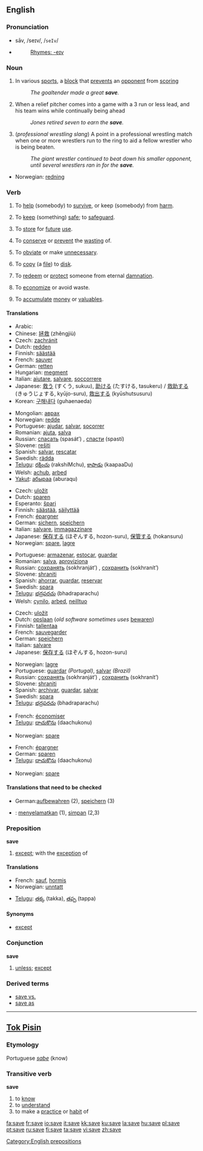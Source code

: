 ==English==

{{rank|front|France|London|578|save|length|play|remained}}

===Pronunciation===
*sāv, /seɪv/, /<tt>seIv</tt>/
*{{audio|en-us-save.ogg|Audio (US)}}
*:[[Rhymes:English:-eɪv|Rhymes: -eɪv]]

===Noun===
{{en-noun}}

# In various [[sport]]s, a [[block]] that [[prevent]]s an [[opponent]] from [[scoring]]
#: ''The goaltender made a great '''save'''.''
# {{baseball}} When a relief pitcher comes into a game with a 3 run or less lead, and his team wins while continually being ahead
#: ''Jones retired seven to earn the '''save'''.''
# (''professional wrestling slang'') A point in a professional wrestling match when one or more wrestlers run to the ring to aid a fellow wrestler who is being beaten.
#: ''The giant wrestler continued to beat down his smaller opponent, until several wrestlers ran in for the '''save'''.''

{{trans-top|block that prevents an opponent from scoring}}
*Norwegian: [[redning]]
{{trans-mid}}
{{trans-bottom}}

===Verb===
{{en-verb|sav|ing}}

# {{transitive}} To [[help]] (somebody) to [[survive]], or keep (somebody) from [[harm]].
# {{transitive}} To [[keep]] (something) [[safe]]; to [[safeguard]].
# {{transitive}} To [[store]] for [[future]] [[use]].
# {{transitive}} To [[conserve]] or [[prevent]] the [[waste|wasting]] of.
# {{transitive}} To [[obviate]] or make [[unnecessary]].
# {{context|transitive|computing}} To [[copy]] (a [[file]]) to [[disk]].
# {{context|transitive|theology}} To [[redeem]] or [[protect]] someone from eternal [[damnation]].
# {{intransitive}} To [[economize]] or avoid waste.
# {{context|transitive|and|intransitive}} To [[accumulate]] [[money]] or [[valuable]]s.

====Translations====
{{trans-top|to help someone to survive}}
*Arabic: {{ARchar|[[انقذ]]}} {{IPAchar|(’ánqth)}}
*Chinese: [[拯救]] (zhěngjiù)
*Czech: [[zachránit]]
*Dutch: [[redden]]
*Finnish: [[säästää]]
*French: [[sauver]]
*German: [[retten]]
*Hungarian: [[megment]]
*Italian: [[aiutare]], [[salvare]], [[soccorrere]]
*Japanese: [[救う]] (すくう, sukuu), [[助ける]] (たすける, tasukeru) / [[救助する]] (きゅうじょする, kyūjo-suru), [[救出する]] (kyūshutsusuru)
*Korean: [[구해내다]] (guhaenaeda)
{{trans-mid}}
*Mongolian: [[аврах]]
*Norwegian: [[redde]]
*Portuguese: [[ajudar]], [[salvar]], [[socorrer]]
*Romanian: [[ajuta]], [[salva]]
*Russian: [[спасать]] (spasát’) {{impf}}, [[спасти]] (spastí) {{pf}}
*Slovene: [[rešiti]]
*Spanish: [[salvar]], [[rescatar]]
*Swedish: [[rädda]]
*[[Telugu]]: [[రక్షించు]] (rakshiMchu), [[కాపాడు]] (kaapaaDu)
*Welsh: [[achub]], [[arbed]]
*[[Yakut]]: [[абыраа]] (aburaqu)
{{trans-bottom}}

{{trans-top|store for future use}}
*Czech: [[uložit]]
*Dutch: [[sparen]]
*Esperanto: [[ŝpari]]
*Finnish: [[säästää]], [[säilyttää]]
*French: [[épargner]]
*German: [[sichern]], [[speichern]]
*Italian: [[salvare]], [[immagazzinare]]
*Japanese: [[保存する]] (ほぞんする, hozon-suru), [[保管する]] (hokansuru)
*Norwegian: [[spare]], [[lagre]]
{{trans-mid}}
*Portuguese: [[armazenar]], [[estocar]], [[guardar]]
*Romanian: [[salva]], [[aproviziona]]
*Russian: [[сохранять]] (sokhranját’) {{impf}}, [[сохранить]] (sokhranít’) {{pf}}
*Slovene: [[shraniti]]
*Spanish: [[ahorrar]], [[guardar]], [[reservar]]
*Swedish: [[spara]]
*[[Telugu]]: [[భద్రపరచు]] (bhadraparachu)
*Welsh: [[cynilo]], [[arbed]], [[neilltuo]]
{{trans-bottom}}

{{trans-top|computing}}
*Czech: [[uložit]]
*Dutch: [[opslaan]] (''old software sometimes uses'' [[bewaren]])
*Finnish: [[tallentaa]]
*French: [[sauvegarder]]
*German: [[speichern]]
*Italian: [[salvare]]
*Japanese: [[保存する]] (ほぞんする, hozon-suru)
{{trans-mid}}
*Norwegian: [[lagre]]
*Portuguese: [[guardar]] ''(Portugal)'', [[salvar]] ''(Brazil)''
*Russian: [[сохранять]] (sokhranját’) {{impf}}, [[сохранить]] (sokhranít’) {{pf}}
*Slovene: [[shraniti]]
*Spanish: [[archivar]], [[guardar]], [[salvar]]
*Swedish: [[spara]]
*[[Telugu]]: [[భద్రపరచు]] (bhadraparachu)
{{trans-bottom}}
{{trans-top|economize}}
*French: [[économiser]]
*[[Telugu]]: [[దాచుకొను]] (daachukonu)
{{trans-mid}}
*Norwegian: [[spare]]
{{trans-bottom}}

{{trans-top|accumulate money}}
*French: [[épargner]]
*German: [[sparen]]
*[[Telugu]]: [[దాచుకొను]] (daachukonu)
{{trans-mid}}
*Norwegian: [[spare]]
{{trans-bottom}}

====Translations that need to be checked====
{{checktrans}}
*German:[[aufbewahren]] (2), [[speichern]] (3)
*{{ttbc|Indonesian}}: [[selamat|menyelamatkan]] (1), [[simpan]] (2,3)

===Preposition===
'''save'''

# [[except]]; with the [[exception]] of

====Translations====
{{trans-top|except}}
*French: [[sauf]], [[hormis]]
*Norwegian: [[unntatt]]
{{trans-mid}}
*[[Telugu]]: [[తక్క]] (takka), [[తప్ప]] (tappa)
{{trans-bottom}}

====Synonyms====
*[[except]]

{{rfc|just what POS is intended here? Conjunction?}}

===Conjunction===
'''save'''
# {{dated}} [[unless]]; [[except]]

===Derived terms===
*[[save vs.]]
*[[save as]]

[[Category:English prepositions]]

----

==[[Tok Pisin]]==

===Etymology===
Portuguese ''[[sabe]]'' (know)

===Transitive verb===
'''save'''

# to [[know]]
# to [[understand]]
# to make a [[practice]] or [[habit]] of

[[fa:save]]
[[fr:save]]
[[io:save]]
[[it:save]]
[[kk:save]]
[[ku:save]]
[[la:save]]
[[hu:save]]
[[pl:save]]
[[pt:save]]
[[ru:save]]
[[fi:save]]
[[ta:save]]
[[vi:save]]
[[zh:save]]